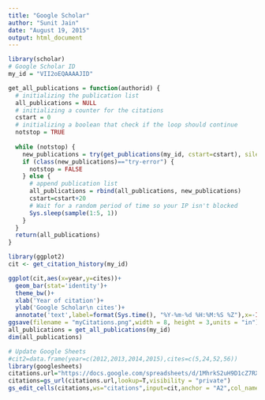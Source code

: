 ```yaml
---
title: "Google Scholar"
author: "Sunit Jain"
date: "August 19, 2015"
output: html_document
---
```


```r
library(scholar)
# Google Scholar ID
my_id = "VII2oEQAAAAJID"
```

```r
get_all_publications = function(authorid) {
  # initializing the publication list
  all_publications = NULL
  # initializing a counter for the citations
  cstart = 0
  # initializing a boolean that check if the loop should continue
  notstop = TRUE
 
  while (notstop) {
    new_publications = try(get_publications(my_id, cstart=cstart), silent=TRUE)
    if (class(new_publications)=="try-error") {
      notstop = FALSE
    } else {
      # append publication list
      all_publications = rbind(all_publications, new_publications)
      cstart=cstart+20
      # Wait for a random period of time so your IP isn't blocked
      Sys.sleep(sample(1:5, 1))
    }
  }
  return(all_publications)
}
```

```r
library(ggplot2)
cit <- get_citation_history(my_id)
```

```r
ggplot(cit,aes(x=year,y=cites))+
  geom_bar(stat='identity')+
  theme_bw()+
  xlab('Year of citation')+
  ylab('Google Scholar\n cites')+
  annotate('text',label=format(Sys.time(), "%Y-%m-%d %H:%M:%S %Z"),x=-Inf,y=Inf,vjust=1.5,hjust=-0.05,size=3,colour='gray')
ggsave(filename = "myCitations.png",width = 8, height = 3,units = "in")
all_publications = get_all_publications(my_id)
dim(all_publications)
```

```r
# Update Google Sheets
#cit2=data.frame(year=c(2012,2013,2014,2015),cites=c(5,24,52,56))
library(googlesheets)
citations.url="https://docs.google.com/spreadsheets/d/1MhrkS2uH9D1cZ7RXcK3Cyyjy8baZqFywrVa6zYJ0tng/edit#gid=0"
citations=gs_url(citations.url,lookup=T,visibility = "private")
gs_edit_cells(citations,ws="citations",input=cit,anchor = "A2",col_names = FALSE)
```



